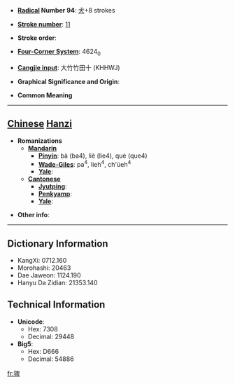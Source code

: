 * '''[[Wiktionary:Chinese radical index| Radical]] Number 94''': [[Wiktionary:Chinese radical index 犬|犬]]+8 strokes

* '''[[Wiktionary:Chinese total strokes index|Stroke number]]''': [[Wiktionary:Chinese total strokes index 11|11]]

* '''Stroke order''': 

* '''[[Wiktionary:Chinese four corner index|Four-Corner System]]''': 4624<sub>0</sub>

* '''[[Wiktionary:Chinese Cangjie index|Cangjie input]]''': 大竹竹田十 (KHHWJ)

* '''Graphical Significance and Origin''': 

* '''Common Meaning'''

----

== [[Chinese]] [[Hanzi]] ==

* '''Romanizations'''
** '''[[Mandarin]]'''
*** '''[[Pinyin]]''': bà (ba4), liè (lie4), què (que4)
*** '''[[Wade-Giles]]''': pa<sup>4</sup>, lieh<sup>4</sup>, ch'üeh<sup>4</sup>
*** '''[[Yale]]''': 
** '''[[Cantonese]]'''
*** '''[[Jyutping]]''':
*** '''[[Penkyamp]]''': 
*** '''[[Yale]]''': 

* '''Other info''': 

----

== Dictionary Information ==

* KangXi: 0712.160
* Morohashi: 20463
* Dae Jaweon: 1124.190
* Hanyu Da Zidian: 21353.140

== Technical Information ==

* '''Unicode''':
** Hex: 7308
** Decimal: 29448
* '''Big5''':
** Hex: D666
** Decimal: 54886

[[fr:猈]]